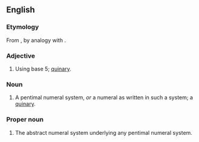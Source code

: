 ==English==

===Etymology===
From {{term|pent-}}, by analogy with {{term|decimal}}.

===Adjective===
{{en-adj|-}}

# {{rare|of a positional numeral system}} Using base 5; [[quinary]].

===Noun===
{{en-noun}}

# {{rare}} A pentimal numeral system, ''or'' a numeral as written in such a system; a [[quinary]].

===Proper noun===
{{en-proper noun}}

# {{rare}} The abstract numeral system underlying any pentimal numeral system.